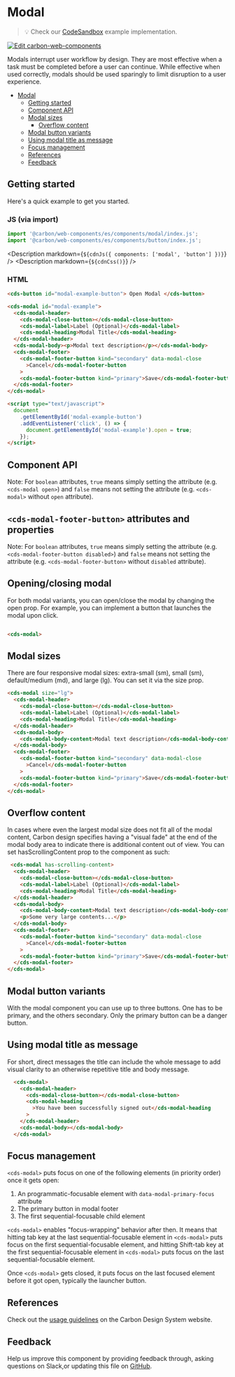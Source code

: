 
# Modal

> 💡 Check our
> [CodeSandbox](https://codesandbox.io/s/github/carbon-design-system/carbon-for-ibm-dotcom/tree/main/packages/carbon-web-components/examples/codesandbox/basic/components/modal)
> example implementation.

[![Edit carbon-web-components](https://codesandbox.io/static/img/play-codesandbox.svg)](https://codesandbox.io/s/github/carbon-design-system/carbon-for-ibm-dotcom/tree/main/packages/carbon-web-components/examples/codesandbox/basic/components/modal)

Modals interrupt user workflow by design. They are most effective when a task
must be completed before a user can continue. While effective when used
correctly, modals should be used sparingly to limit disruption to a user
experience.

- [Modal](#modal)
  - [Getting started](#getting-started)
  - [Component API](#component-api)
  - [Modal sizes](#modal-sizes)
    - [Overflow content](#overflow-content)
  - [Modal button variants](#modal-button-variants)
  - [Using modal title as message](#using-modal-title-as-message)
  - [Focus management](#focus-management)
  - [References](#references)
  - [Feedback](#feedback)

## Getting started

Here's a quick example to get you started.

### JS (via import)

```javascript
import '@carbon/web-components/es/components/modal/index.js';
import '@carbon/web-components/es/components/button/index.js';
```

<Description markdown={`${cdnJs({ components: ['modal', 'button'] })}`} />
<Description markdown={`${cdnCss()}`} />

### HTML

```html
<cds-button id="modal-example-button"> Open Modal </cds-button>

<cds-modal id="modal-example">
  <cds-modal-header>
    <cds-modal-close-button></cds-modal-close-button>
    <cds-modal-label>Label (Optional)</cds-modal-label>
    <cds-modal-heading>Modal Title</cds-modal-heading>
  </cds-modal-header>
  <cds-modal-body><p>Modal text description</p></cds-modal-body>
  <cds-modal-footer>
    <cds-modal-footer-button kind="secondary" data-modal-close
      >Cancel</cds-modal-footer-button
    >
    <cds-modal-footer-button kind="primary">Save</cds-modal-footer-button>
  </cds-modal-footer>
</cds-modal>

<script type="text/javascript">
  document
    .getElementById('modal-example-button')
    .addEventListener('click', () => {
      document.getElementById('modal-example').open = true;
    });
</script>
```

## Component API

Note: For `boolean` attributes, `true` means simply setting the attribute (e.g.
`<cds-modal open>`) and `false` means not setting the attribute (e.g.
`<cds-modal>` without `open` attribute).

<Props of="cds-modal" />

## `<cds-modal-footer-button>` attributes and properties

Note: For `boolean` attributes, `true` means simply setting the attribute (e.g.
`<cds-modal-footer-button disabled>`) and `false` means not setting the attribute
(e.g. `<cds-modal-footer-button>` without `disabled` attribute).

<Props of="cds-modal-footer-button" />

## Opening/closing modal

For both modal variants, you can open/close the modal by changing the open prop. 
For example, you can implement a button that launches the modal upon click.

```html

<cds-modal>
```

## Modal sizes
There are four responsive modal sizes: extra-small (sm), small (sm), default/medium (md), and large (lg). 
You can set it via the size prop.

```html
<cds-modal size="lg">
  <cds-modal-header>
    <cds-modal-close-button></cds-modal-close-button>
    <cds-modal-label>Label (Optional)</cds-modal-label>
    <cds-modal-heading>Modal Title</cds-modal-heading>
  </cds-modal-header>
  <cds-modal-body>
    <cds-modal-body-content>Modal text description</cds-modal-body-content>
  </cds-modal-body>
  <cds-modal-footer>
    <cds-modal-footer-button kind="secondary" data-modal-close
      >Cancel</cds-modal-footer-button
    >
    <cds-modal-footer-button kind="primary">Save</cds-modal-footer-button>
  </cds-modal-footer>
</cds-modal>
```

## Overflow content
In cases where even the largest modal size does not fit all of the modal content, Carbon design specifies
 having a "visual fade" at the end of the modal body area to indicate there is additional content out of view. 
 You can set hasScrollingContent prop to the component as such:

```html
 <cds-modal has-scrolling-content>
  <cds-modal-header>
    <cds-modal-close-button></cds-modal-close-button>
    <cds-modal-label>Label (Optional)</cds-modal-label>
    <cds-modal-heading>Modal Title</cds-modal-heading>
  </cds-modal-header>
  <cds-modal-body>
    <cds-modal-body-content>Modal text description</cds-modal-body-content>
    <p>Some very large contents...</p>
  </cds-modal-body>
  <cds-modal-footer>
    <cds-modal-footer-button kind="secondary" data-modal-close
      >Cancel</cds-modal-footer-button
    >
    <cds-modal-footer-button kind="primary">Save</cds-modal-footer-button>
  </cds-modal-footer>
</cds-modal>
```

## Modal button variants
With the modal component you can use up to three buttons. One has to be primary, and the others secondary.
Only the primary button can be a danger button.

## Using modal title as message
For short, direct messages the title can include the whole message to add visual clarity to an otherwise repetitive title and body message.

```html
  <cds-modal>
    <cds-modal-header>
      <cds-modal-close-button></cds-modal-close-button>
      <cds-modal-heading
        >You have been successfully signed out</cds-modal-heading
      >
    </cds-modal-header>
    <cds-modal-body></cds-modal-body>
  </cds-modal>
```

## Focus management

`<cds-modal>` puts focus on one of the following elements (in priority order)
once it gets open:

1. An programmatic-focusable element with `data-modal-primary-focus` attribute
2. The primary button in modal footer
3. The first sequential-focusable child element

`<cds-modal>` enables "focus-wrapping" behavior after then. It means that hitting
tab key at the last sequential-focusable element in `<cds-modal>` puts focus on
the first sequential-focusable element, and hitting Shift-tab key at the first
sequential-focusable element in `<cds-modal>` puts focus on the last
sequential-focusable element.

Once `<cds-modal>` gets closed, it puts focus on the last focused element before
it got open, typically the launcher button.

## References

Check out the
[usage guidelines](https://www.carbondesignsystem.com/components/modal/usage/)
on the Carbon Design System website.

## Feedback

Help us improve this component by providing feedback through, asking questions
on Slack,or updating this file on
[GitHub](https://github.com/carbon-design-system/carbon-for-ibm-dotcom/edit/main/packages/carbon-web-components/src/components/modal/modal-story.mdx).